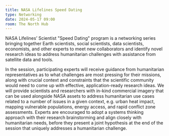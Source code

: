 ```yaml
---
title: NASA Lifelines Speed Dating
type: Networking
date: 2024-05-17 09:00
room: The North Hub
---
```

NASA Lifelines’ Scientist "Speed Dating" program is a networking series bringing together Earth scientists, social scientists, data scientists, economists, and other experts to meet new collaborators and identify novel research ideas to address humanitarian challenges with assistance from satellite data and tools.  

In the session, participating experts will receive guidance from humanitarian representatives as to what challenges are most pressing for their missions, along with crucial context and constraints that the scientific community would need to come up with effective, application-ready research ideas. We will provide scientists and researchers with in-kind commercial imagery that can be used alongside NASA assets to address humanitarian use cases related to a number of issues in a given context, e.g. urban heat impact, mapping vulnerable populations, energy access, and rapid conflict zone assessments.  Experts are encouraged to adopt a systems thinking approach with their research brainstorming and align closely with humanitarian needs, before they present a joint hypothesis at the end of the session that uniquely addresses a humanitarian challenge.

